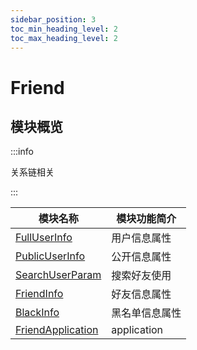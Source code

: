 ```yaml
---
sidebar_position: 3
toc_min_heading_level: 2
toc_max_heading_level: 2
---
```


# Friend

## 模块概览

:::info

关系链相关

:::

| 模块名称                                                          | 模块功能简介   |
| ----------------------------------------------------------------- | -------------- |
| [FullUserInfo](docs/sdks/Class/Friend/FullUserInfo.mdx)           | 用户信息属性   |
| [PublicUserInfo](docs/sdks/Class/Friend/PublicUserInfo.mdx)       | 公开信息属性   |
| [SearchUserParam](docs/sdks/Class/Friend/SearchUserParam.mdx)     | 搜索好友使用   |
| [FriendInfo](docs/sdks/Class/Friend/FriendInfo.mdx)               | 好友信息属性   |
| [BlackInfo](docs/sdks/Class/Friend/BlackInfo.mdx)                 | 黑名单信息属性 |
| [FriendApplication](docs/sdks/Class/Friend/FriendApplication.mdx) | application    |
